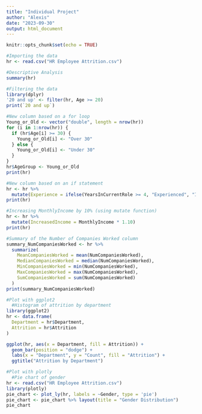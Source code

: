 ```yaml
---
title: "Individual Project"
author: "Alexis"
date: "2023-09-30"
output: html_document
---
```


```r
knitr::opts_chunk$set(echo = TRUE)
```

```r
#Importing the data
hr <- read.csv("HR Employee Attrition.csv")
```

```r
#Descriptive Analysis
summary(hr)
```

```r
#Filtering the data
library(dplyr)
'20 and up' <- filter(hr, Age >= 20)
print(`20 and up`)
```

```r
#New column based on a for loop
Young_or_Old <- vector("double", length = nrow(hr))
for (i in 1:nrow(hr)) {
  if (hr$Age[i] >= 30) {
    Young_or_Old[i] <- "Over 30"
  } else {
    Young_or_Old[i] <- "Under 30"
  }
}
hr$AgeGroup <- Young_or_Old
print(hr)
```

```r
#New column based on an if statement
hr <- hr %>%
  mutate(Experience = ifelse(YearsInCurrentRole >= 4, "Experienced", "Inexperienced"))
print(hr)

```

```r
#Increasing MonthlyIncome by 10% (using mutate function)
hr <- hr %>%
  mutate(IncreasedIncome = MonthlyIncome * 1.10)
print(hr)
```

```r
#Summary of the Number of Companies Worked column
summary_NumCompaniesWorked <- hr %>%
  summarize(
    MeanCompaniesWorked = mean(NumCompaniesWorked),
    MedianCompaniesWorked = median(NumCompaniesWorked),
    MinCompaniesWorked = min(NumCompaniesWorked),
    MaxCompaniesWorked = max(NumCompaniesWorked),
    SumCompaniesWorked = sum(NumCompaniesWorked)
  )
print(summary_NumCompaniesWorked)
```

```r
#Plot with ggplot2
  #Histogram of attrition by department
library(ggplot2)
hr <- data.frame(
  Department = hr$Department,
  Attrition = hr$Attrition
)

ggplot(hr, aes(x = Department, fill = Attrition)) +
  geom_bar(position = "dodge") +
  labs(x = "Department", y = "Count", fill = "Attrition") +
  ggtitle("Attrition by Department")
```


```r
#Plot with plotly
  #Pie chart of gender
hr <- read.csv("HR Employee Attrition.csv")
library(plotly)
pie_chart <- plot_ly(hr, labels = ~Gender, type = 'pie')
pie_chart <- pie_chart %>% layout(title = "Gender Distribution")
pie_chart
```


